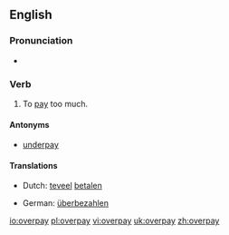 ==English==

===Pronunciation===
* {{IPA|/'ovəɻpeɪ/}}
*: {{rhymes|eɪ}}

===Verb===
{{en-verb|overpays|overpaying|overpaid}}

# To [[pay]] too much.

====Antonyms====
* [[underpay]]

====Translations====
{{trans-top|To pay too much}}
* Dutch: [[teveel]] [[betalen]]
{{trans-mid}}
* German: [[überbezahlen]]
{{trans-bottom}}

[[io:overpay]]
[[pl:overpay]]
[[vi:overpay]]
[[uk:overpay]]
[[zh:overpay]]